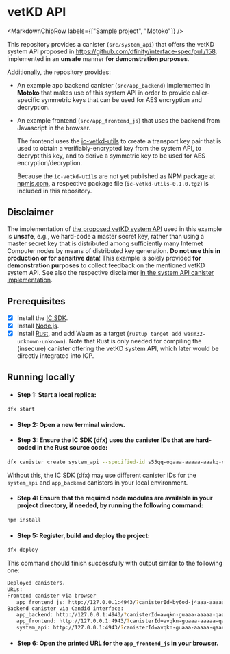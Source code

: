 
# vetKD API

<MarkdownChipRow labels={["Sample project", "Motoko"]} />

This repository provides a canister (`src/system_api`) that offers the vetKD system API proposed in https://github.com/dfinity/interface-spec/pull/158, implemented in an **unsafe** manner **for demonstration purposes**.

Additionally, the repository provides:
* An example app backend canister (`src/app_backend`) implemented in **Motoko** that makes use of this system API in order to provide caller-specific symmetric keys that can be used for AES encryption and decryption.

* An example frontend (`src/app_frontend_js`) that uses the backend from Javascript in the browser.

  The frontend uses the [ic-vetkd-utils](https://github.com/dfinity/ic/tree/master/packages/ic-vetkd-utils) to create a transport key pair that is used to obtain a verifiably-encrypted key from the system API, to decrypt this key, and to derive a symmetric key to be used for AES encryption/decryption.
  
  Because the `ic-vetkd-utils` are not yet published as NPM package at [npmjs.com](https://npmjs.com), a respective package file (`ic-vetkd-utils-0.1.0.tgz`) is included in this repository.

## Disclaimer

The implementation of [the proposed vetKD system API](https://github.com/dfinity/interface-spec/pull/158) used in this example is **unsafe**, e.g., we hard-code a master secret key, rather than using a master secret key that is distributed among sufficiently many Internet Computer nodes by means of distributed key generation. **Do not use this in production or for sensitive data**! This example is solely provided **for demonstration purposes** to collect feedback on the mentioned vetKD system API. See also the respective disclaimer [in the system API canister implementation](https://github.com/dfinity/examples/blob/master/rust/vetkd/src/system_api/src/lib.rs#L19-L26).

## Prerequisites
- [x] Install the [IC SDK](https://internetcomputer.org/docs/current/developer-docs/setup/install/).
- [x] Install [Node.js](https://nodejs.org/en/download/).
- [x] Install [Rust](https://www.rust-lang.org/tools/install), and add Wasm as a target (`rustup target add wasm32-unknown-unknown`). Note that Rust is only needed for compiling the (insecure) canister offering the vetKD system API, which later would be directly integrated into ICP.

## Running locally

- #### Step 1: Start a local replica:

```sh
dfx start
```

- #### Step 2: Open a new terminal window.

- #### Step 3: Ensure the IC SDK (dfx) uses the canister IDs that are hard-coded in the Rust source code:

```sh
dfx canister create system_api --specified-id s55qq-oqaaa-aaaaa-aaakq-cai
```

Without this, the IC SDK (dfx) may use different canister IDs for the `system_api` and `app_backend` canisters in your local environment.

- #### Step 4: Ensure that the required node modules are available in your project directory, if needed, by running the following command:

```sh
npm install
```

- #### Step 5: Register, build and deploy the project:

```sh
dfx deploy
```

This command should finish successfully with output similar to the following one:

```sh
Deployed canisters.
URLs:
Frontend canister via browser
   app_frontend_js: http://127.0.0.1:4943/?canisterId=by6od-j4aaa-aaaaa-qaadq-cai
Backend canister via Candid interface:
   app_backend: http://127.0.0.1:4943/?canisterId=avqkn-guaaa-aaaaa-qaaea-cai&id=tcvdh-niaaa-aaaaa-aaaoa-cai
   app_frontend: http://127.0.0.1:4943/?canisterId=avqkn-guaaa-aaaaa-qaaea-cai&id=b77ix-eeaaa-aaaaa-qaada-cai
   system_api: http://127.0.0.1:4943/?canisterId=avqkn-guaaa-aaaaa-qaaea-cai&id=s55qq-oqaaa-aaaaa-aaakq-cai
```

- #### Step 6: Open the printed URL for the `app_frontend_js` in your browser.
